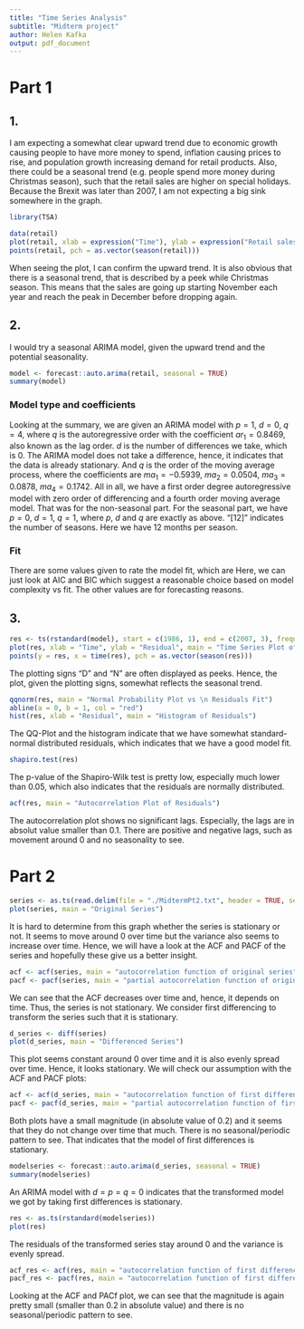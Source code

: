 ```yaml
---
title: "Time Series Analysis"
subtitle: "Midterm project"
author: Helen Kafka
output: pdf_document
---
```


# Part 1

## 1.

I am expecting a somewhat clear upward trend due to economic growth causing
people to have more money to spend, inflation causing prices to rise, and population growth
increasing demand for retail products.
Also, there could be a seasonal trend (e.g. people spend more money during Christmas season),
such that the retail sales are higher on special holidays.
Because the Brexit was later than 2007, I am not expecting a big sink somewhere in the graph.

```r
library(TSA)
```
```r
data(retail)
plot(retail, xlab = expression("Time"), ylab = expression("Retail sales (in billions of pounds)"), main = expression("Time Series Plot of UK Retail sales 1987-2007"))
points(retail, pch = as.vector(season(retail)))
```

When seeing the plot, I can confirm the upward trend.
It is also obvious that there is a seasonal trend, that is described by a peek while Christmas season.
This means that the sales are going up starting November each year and reach the peak in December before dropping again.

## 2.

I would try a seasonal ARIMA model, given the upward trend and the potential seasonality.

```r
model <- forecast::auto.arima(retail, seasonal = TRUE)
summary(model)
```

### Model type and coefficients

Looking at the summary, we are given an ARIMA model with $p = 1$, $d = 0$, $q = 4$,
where $q$ is the autoregressive order with the coefficient $ar_1 = 0.8469$,
also known as the lag order.
$d$ is the number of differences we take,
which is 0. The ARIMA model does not take a difference, hence, it indicates that the data is already stationary.
And $q$ is the order of the moving average process,
where the coefficients are $ma_1 = -0.5939$, $ma_2 = 0.0504$, $ma_3 = 0.0878$, $ma_4 = 0.1742$.
All in all, we have a first order degree autoregressive model with zero order of differencing
and a fourth order moving average model.
That was for the non-seasonal part.
For the seasonal part, we have $p = 0$, $d = 1$, $q = 1$,
where $p$, $d$ and $q$ are exactly as above.
"[12]" indicates the number of seasons. Here we have 12 months per season.

### Fit

There are some values given to rate the model fit, which are
\begin{align*}
\sigma^2 &= 3.413, \\
\log \text{likelihood} &= -491.04, \\
AIC &= 998.07, \\
AICc &= 998.69, \\
BIC &= 1026.02.
\end{align*}
Here, we can just look at AIC and BIC which suggest a reasonable choice based on model complexity vs fit.
The other values are for forecasting reasons.


## 3.

```r
res <- ts(rstandard(model), start = c(1986, 1), end = c(2007, 3), frequency = 12)
plot(res, xlab = "Time", ylab = "Residual", main = "Time Series Plot of Residuals")
points(y = res, x = time(res), pch = as.vector(season(res)))
```

The plotting signs "D" and "N" are often displayed as peeks.
Hence, the plot, given the plotting signs, somewhat reflects the seasonal trend.

```r
qqnorm(res, main = "Normal Probability Plot vs \n Residuals Fit")
abline(a = 0, b = 1, col = "red")
hist(res, xlab = "Residual", main = "Histogram of Residuals")
```

The QQ-Plot and the histogram indicate that we have somewhat standard-normal distributed residuals,
which indicates that we have a good model fit.

```r
shapiro.test(res)
```

The p-value of the Shapiro-Wilk test is pretty low, especially much lower than 0.05, which also indicates that the residuals are normally distributed.


```r
acf(res, main = "Autocorrelation Plot of Residuals")
```

The autocorrelation plot shows no significant lags. Especially, the lags are in absolut value smaller than 0.1. There are positive and negative lags,
such as movement around 0 and no seasonality to see.



# Part 2

```r
series <- as.ts(read.delim(file = "./MidtermPt2.txt", header = TRUE, sep = " "))
plot(series, main = "Original Series")
```

It is hard to determine from this graph whether the series is stationary or not.
It seems to move around 0 over time but the variance also seems to increase over time.
Hence, we will have a look at the ACF and PACF of the series and hopefully these give us a better insight.


```r
acf <- acf(series, main = "autocorrelation function of original series")
pacf <- pacf(series, main = "partial autocorrelation function of original series")
```

We can see that the ACF decreases over time and, hence, it depends on time. Thus, the series is not stationary.
We consider first differencing to transform the series such that it is stationary.

```r
d_series <- diff(series)
plot(d_series, main = "Differenced Series")
```

This plot seems constant around 0 over time and it is also evenly spread over time. Hence, it looks stationary.
We will check our assumption with the ACF and PACF plots:

```r
acf <- acf(d_series, main = "autocorrelation function of first difference series")
pacf <- pacf(d_series, main = "partial autocorrelation function of first difference series")
```

Both plots have a small magnitude (in absolute value of 0.2) and it seems that they do not change over time that much.
There is no seasonal/periodic pattern to see. That indicates that the model of first differences is stationary.



```r
modelseries <- forecast::auto.arima(d_series, seasonal = TRUE)
summary(modelseries)
```

An ARIMA model with $d = p = q = 0$ indicates that the transformed model we got by taking first differences is stationary.

```r
res <- as.ts(rstandard(modelseries))
plot(res)
```

The residuals of the transformed series stay around 0 and the variance is evenly spread.

```r
acf_res <- acf(res, main = "autocorrelation function of first difference series")
pacf_res <- pacf(res, main = "autocorrelation function of first difference series")
```

Looking at the ACF and PACf plot, we can see that the magnitude is again pretty small (smaller than 0.2 in absolute value)
and there is no seasonal/periodic pattern to see.